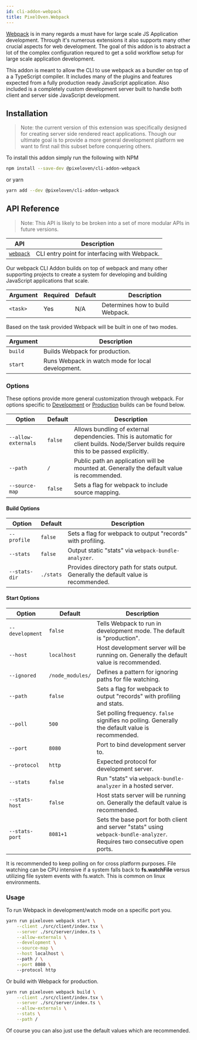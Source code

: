 ```yaml
---
id: cli-addon-webpack
title: PixelOven.Webpack
---
```


[Webpack](https://webpack.js.org/) is in many regards a must have for large scale JS Application development. Through it's numerous extensions it also supports many other crucial aspects for web development. The goal of this addon is to abstract a lot of the complex configuration requred to get a solid workflow setup for large scale application development.

This addon is meant to allow the CLI to use webpack as a bundler on top of a a TypeScript compiler. It includes many of the plugins and features expected from a fully production ready JavaScript application. Also included is a completely custom development server built to handle both client and server side  JavaScript development.

## Installation
>Note: the current version of this extension was specifically designed for creating server side rendered react applications. Though our ultimate goal is to provide a more general development platform we want to first nail this subset before conquering others.

To install this addon simply run the following with NPM
```bash
npm install --save-dev @pixeloven/cli-addon-webpack
```
or yarn
```bash
yarn add --dev @pixeloven/cli-addon-webpack
```

## API Reference
>Note: This API is likely to be broken into a set of more modular APIs in future versions.

|API|Description|
|---|---|
|[`webpack`](#cli-pixelovenwebpack)|CLI entry point for interfacing with Webpack.|

Our webpack CLI Addon builds on top of webpack and many other supporting projects to create a system for developing and building JavaScript applications that scale. 

|Argument|Required|Default|Description|
|---|---|---|---|
|`<task>`|Yes|N/A|Determines how to build Webpack.|

Based on the task provided Webpack will be built in one of two modes.

|Argument|Description|
|---|---|
|`build`|Builds Webpack for production.|
|`start`|Runs Webpack in watch mode for local development.|

### Options
These options provide more general customization through webpack. For options specific to [Development](#development) or [Production](#production) builds can be found below.

|Option|Default|Description|
|---|---|---|
|`--allow-externals`|`false`|Allows bundling of external dependencies. This is automatic for client builds. Node/Server builds require this to be passed explicitly.|
|`--path`|`/`|Public path an application will be mounted at. Generally the default value is recommended.|
|`--source-map`|`false`|Sets a flag for webpack to include source mapping.|

#### Build Options
|Option|Default|Description|
|---|---|---|
|`--profile`|`false`|Sets a flag for webpack to output "records" with profiling.|
|`--stats`|`false`|Output static "stats" via `webpack-bundle-analyzer`.|
|`--stats-dir`|`./stats`|Provides directory path for stats output. Generally the default value is recommended.|

#### Start Options
|Option|Default|Description|
|---|---|---|
|`--development`|`false`|Tells Webpack to run in development mode. The default is "production".|
|`--host`|`localhost`|Host development server will be running on. Generally the default value is recommended.|
|`--ignored`|`/node_modules/`|Defines a pattern for ignoring paths for file watching.|
|`--path`|`false`|Sets a flag for webpack to output "records" with profiling and stats.|
|`--poll`|`500`|Set polling frequency. `false` signifies no polling. Generally the default value is recommended.|
|`--port`|`8080`|Port to bind development server to.|
|`--protocol`|`http`|Expected protocol for development server.|
|`--stats`|`false`|Run "stats" via `webpack-bundle-analyzer` in a hosted server.|
|`--stats-host`|`false`|Host stats server will be running on. Generally the default value is recommended.|
|`--stats-port`|`8081+1`|Sets the base port for both client and server "stats" using `webpack-bundle-analyzer`. Requires two consecutive open ports.|

It is recommended to keep polling on for cross platform purposes. File watching can be CPU intensive if a system falls back to **fs.watchFile** versus utilizing file system events with fs.watch. This is common on linux environments.


### Usage
To run Webpack in development/watch mode on a specific port you.
```bash
yarn run pixeloven webpack start \
    --client ./src/client/index.tsx \
    --server ./src/server/index.ts \
    --allow-externals \
    --development \
    --source-map \
    --host localhost \ 
    --path / \
    --port 8080 \ 
    --protocol http 
```
Or build with Webpack for production.
```bash
yarn run pixeloven webpack build \
    --client ./src/client/index.tsx \
    --server ./src/server/index.ts \
    --allow-externals \
    --stats \
    --path /
```
Of course you can also just use the default values which are recommended.
